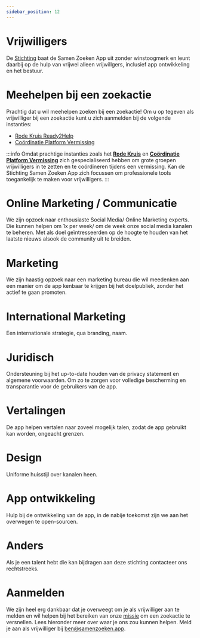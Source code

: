 ```yaml
---
sidebar_position: 12
---
```


# Vrijwilligers

De [Stichting](/docs/stichting) baat de Samen Zoeken App uit zonder winstoogmerk en leunt daarbij op de hulp van vrijwel alleen vrijwillgers, inclusief app ontwikkeling en het bestuur.

# Meehelpen bij een zoekactie

Prachtig dat u wil meehelpen zoeken bij een zoekactie! Om u op tegeven als vrijwilliger bij een zoekactie kunt u zich aanmelden bij de volgende instanties:
* [Rode Kruis Ready2Help](https://ready2help.rodekruis.nl/Aanmelden)
* [Coördinatie Platform Vermissing](https://cpv-nl.nl/word-vrijwilliger/)

:::info
Omdat prachtige instanties zoals het [**Rode Kruis**](https://ready2help.rodekruis.nl/Aanmelden) en [**Coördinatie Platform Vermissing**](https://cpv-nl.nl/word-vrijwilliger/) zich gespecialiseerd hebben om grote groepen vrijwilligers in te zetten en te coördineren tijdens een vermissing. 
Kan de Stichting Samen Zoeken App zich focussen om professionele tools toegankelijk te maken voor vrijwilligers.
:::

# Online Marketing / Communicatie
We zijn opzoek naar enthousiaste Social Media/ Online Marketing experts. 
Die kunnen helpen om 1x per week/ om de week onze social media kanalen te beheren. 
Met als doel geïntresseerden op de hoogte te houden van het laatste nieuws alsook de community uit te breiden.

# Marketing
We zijn haastig opzoek naar een marketing bureau die wil meedenken aan een manier om de app kenbaar te krijgen bij het doelpubliek, zonder het actief te gaan promoten. 

# International Marketing
Een internationale strategie, qua branding, naam. 

# Juridisch
Ondersteuning bij het up-to-date houden van de privacy statement en algemene voorwaarden. 
Om zo te zorgen voor volledige bescherming en transparantie voor de gebruikers van de app.

# Vertalingen
De app helpen vertalen naar zoveel mogelijk talen, zodat de app gebruikt kan worden, ongeacht grenzen.

# Design
Uniforme huisstijl over kanalen heen. 

# App ontwikkeling
Hulp bij de ontwikkeling van de app, in de nabije toekomst zijn we aan het overwegen te open-sourcen. 

# Anders 
Als je een talent hebt die kan bijdragen aan deze stichting contacteer ons rechtstreeks. 

# Aanmelden
We zijn heel erg dankbaar dat je overweegt om je als vrijwilliger aan te melden en wil helpen bij het bereiken van onze [missie](/docs/stichting) om een zoekactie te versnellen.
Lees hieronder meer over waar je ons zou kunnen helpen. Meld je aan als vrijwilliger bij [ben@samenzoeken.app](mailto:ben@samenzoeken.app).

